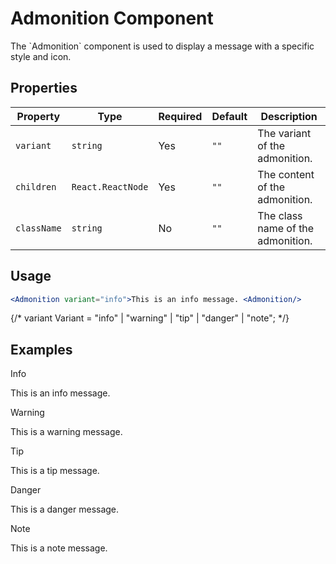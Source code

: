 
# Admonition Component

<div className="">
<p>The `Admonition` component is used to display a message with a specific style and icon.</p>

## Properties

| Property    | Type              | Required | Default | Description                       |
| ----------- | ----------------- | -------- | ------- | --------------------------------- |
| `variant`   | `string`          | Yes      | `""`    | The variant of the admonition.    |
| `children`  | `React.ReactNode` | Yes      | `""`    | The content of the admonition.    |
| `className` | `string`          | No       | `""`    | The class name of the admonition. |

## Usage

```jsx title="Admonition Component"
<Admonition variant="info">This is an info message. <Admonition/>
```

{/* variant Variant = "info" | "warning" | "tip" | "danger" | "note"; */}

## Examples

<p>Info</p>
<Admonition variant="info">This is an info message.</Admonition>

<p>Warning</p>
<Admonition variant="warning"> This is a warning message.</Admonition>

<p>Tip</p>
<Admonition variant="tip">This is a tip message.</Admonition>

<p>Danger</p>
<Admonition variant="danger"> This is a danger message.</Admonition>

<p>Note</p>
<Admonition variant="note">This is a note message.</Admonition>

</div>
